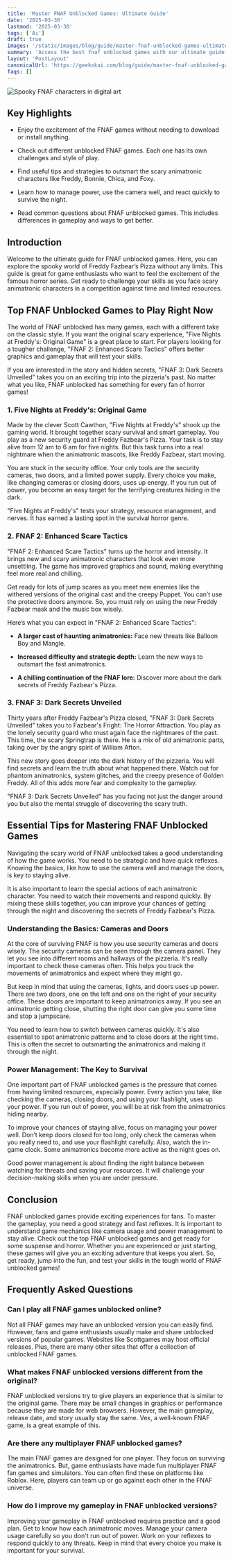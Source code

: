 ```yaml
---
title: 'Master FNAF Unblocked Games: Ultimate Guide'
date: '2025-03-30'
lastmod: '2025-03-30'
tags: ['Ai']
draft: true
images: '/static/images/blog/guide/master-fnaf-unblocked-games-ultimate-guide.png'
summary: 'Access the best fnaf unblocked games with our ultimate guide. Enjoy hours of fun with these exciting and entertaining games.'
layout: 'PostLayout'
canonicalUrl: 'https://geekskai.com/blog/guide/master-fnaf-unblocked-games-ultimate-guide/'
faqs: []
---
```



![Spooky FNAF characters in digital art](/static/images/blog/guide/master-fnaf-unblocked-games-ultimate-guide.png)

## Key Highlights

- Enjoy the excitement of the FNAF games without needing to download or install anything.

- Check out different unblocked FNAF games. Each one has its own challenges and style of play.

- Find useful tips and strategies to outsmart the scary animatronic characters like Freddy, Bonnie, Chica, and Foxy.

- Learn how to manage power, use the camera well, and react quickly to survive the night.

- Read common questions about FNAF unblocked games. This includes differences in gameplay and ways to get better.

## Introduction

Welcome to the ultimate guide for FNAF unblocked games. Here, you can explore the spooky world of Freddy Fazbear’s Pizza without any limits. This guide is great for game enthusiasts who want to feel the excitement of the famous horror series. Get ready to challenge your skills as you face scary animatronic characters in a competition against time and limited resources.

## Top FNAF Unblocked Games to Play Right Now

The world of FNAF unblocked has many games, each with a different take on the classic style. If you want the original scary experience, "Five Nights at Freddy's: Original Game" is a great place to start. For players looking for a tougher challenge, "FNAF 2: Enhanced Scare Tactics" offers better graphics and gameplay that will test your skills.

If you are interested in the story and hidden secrets, "FNAF 3: Dark Secrets Unveiled" takes you on an exciting trip into the pizzeria's past. No matter what you like, FNAF unblocked has something for every fan of horror games!

### 1\. Five Nights at Freddy's: Original Game

Made by the clever Scott Cawthon, "Five Nights at Freddy's" shook up the gaming world. It brought together scary survival and smart gameplay. You play as a new security guard at Freddy Fazbear's Pizza. Your task is to stay alive from 12 am to 6 am for five nights. But this task turns into a real nightmare when the animatronic mascots, like Freddy Fazbear, start moving.

You are stuck in the security office. Your only tools are the security cameras, two doors, and a limited power supply. Every choice you make, like changing cameras or closing doors, uses up energy. If you run out of power, you become an easy target for the terrifying creatures hiding in the dark.

"Five Nights at Freddy's" tests your strategy, resource management, and nerves. It has earned a lasting spot in the survival horror genre.

### 2\. FNAF 2: Enhanced Scare Tactics

"FNAF 2: Enhanced Scare Tactics" turns up the horror and intensity. It brings new and scary animatronic characters that look even more unsettling. The game has improved graphics and sound, making everything feel more real and chilling.

Get ready for lots of jump scares as you meet new enemies like the withered versions of the original cast and the creepy Puppet. You can’t use the protective doors anymore. So, you must rely on using the new Freddy Fazbear mask and the music box wisely.

Here’s what you can expect in "FNAF 2: Enhanced Scare Tactics":

- **A larger cast of haunting animatronics:** Face new threats like Balloon Boy and Mangle.

- **Increased difficulty and strategic depth:** Learn the new ways to outsmart the fast animatronics.

- **A chilling continuation of the FNAF lore:** Discover more about the dark secrets of Freddy Fazbear's Pizza.

### 3\. FNAF 3: Dark Secrets Unveiled

Thirty years after Freddy Fazbear's Pizza closed, "FNAF 3: Dark Secrets Unveiled" takes you to Fazbear's Fright: The Horror Attraction. You play as the lonely security guard who must again face the nightmares of the past. This time, the scary Springtrap is there. He is a mix of old animatronic parts, taking over by the angry spirit of William Afton.

This new story goes deeper into the dark history of the pizzeria. You will find secrets and learn the truth about what happened there. Watch out for phantom animatronics, system glitches, and the creepy presence of Golden Freddy. All of this adds more fear and complexity to the gameplay.

"FNAF 3: Dark Secrets Unveiled" has you facing not just the danger around you but also the mental struggle of discovering the scary truth.

## Essential Tips for Mastering FNAF Unblocked Games

Navigating the scary world of FNAF unblocked takes a good understanding of how the game works. You need to be strategic and have quick reflexes. Knowing the basics, like how to use the camera well and manage the doors, is key to staying alive.

It is also important to learn the special actions of each animatronic character. You need to watch their movements and respond quickly. By mixing these skills together, you can improve your chances of getting through the night and discovering the secrets of Freddy Fazbear's Pizza.

### Understanding the Basics: Cameras and Doors

At the core of surviving FNAF is how you use security cameras and doors wisely. The security cameras can be seen through the camera panel. They let you see into different rooms and hallways of the pizzeria. It's really important to check these cameras often. This helps you track the movements of animatronics and expect where they might go.

But keep in mind that using the cameras, lights, and doors uses up power. There are two doors, one on the left and one on the right of your security office. These doors are important to keep animatronics away. If you see an animatronic getting close, shutting the right door can give you some time and stop a jumpscare.

You need to learn how to switch between cameras quickly. It's also essential to spot animatronic patterns and to close doors at the right time. This is often the secret to outsmarting the animatronics and making it through the night.

### Power Management: The Key to Survival

One important part of FNAF unblocked games is the pressure that comes from having limited resources, especially power. Every action you take, like checking the cameras, closing doors, and using your flashlight, uses up your power. If you run out of power, you will be at risk from the animatronics hiding nearby.

To improve your chances of staying alive, focus on managing your power well. Don’t keep doors closed for too long, only check the cameras when you really need to, and use your flashlight carefully. Also, watch the in-game clock. Some animatronics become more active as the night goes on.

Good power management is about finding the right balance between watching for threats and saving your resources. It will challenge your decision-making skills when you are under pressure.

## Conclusion

FNAF unblocked games provide exciting experiences for fans. To master the gameplay, you need a good strategy and fast reflexes. It is important to understand game mechanics like camera usage and power management to stay alive. Check out the top FNAF unblocked games and get ready for some suspense and horror. Whether you are experienced or just starting, these games will give you an exciting adventure that keeps you alert. So, get ready, jump into the fun, and test your skills in the tough world of FNAF unblocked games!

## Frequently Asked Questions

### Can I play all FNAF games unblocked online?

Not all FNAF games may have an unblocked version you can easily find. However, fans and game enthusiasts usually make and share unblocked versions of popular games. Websites like Scottgames may host official releases. Plus, there are many other sites that offer a collection of unblocked FNAF games.

### What makes FNAF unblocked versions different from the original?

FNAF unblocked versions try to give players an experience that is similar to the original game. There may be small changes in graphics or performance because they are made for web browsers. However, the main gameplay, release date, and story usually stay the same. Vex, a well-known FNAF game, is a great example of this.

### Are there any multiplayer FNAF unblocked games?

The main FNAF games are designed for one player. They focus on surviving the animatronics. But, game enthusiasts have made fun multiplayer FNAF fan games and simulators. You can often find these on platforms like Roblox. Here, players can team up or go against each other in the FNAF universe.

### How do I improve my gameplay in FNAF unblocked versions?

Improving your gameplay in FNAF unblocked requires practice and a good plan. Get to know how each animatronic moves. Manage your camera usage carefully so you don't run out of power. Work on your reflexes to respond quickly to any threats. Keep in mind that every choice you make is important for your survival.
